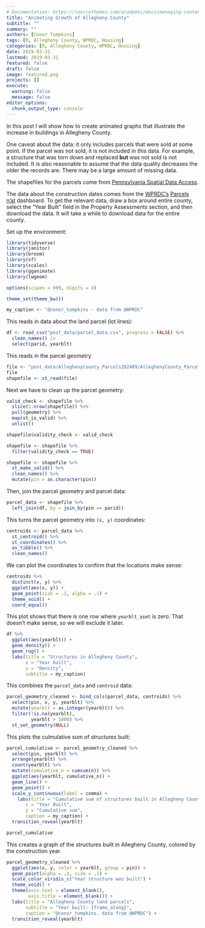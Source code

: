 ```yaml
---
# Documentation: https://sourcethemes.com/academic/docs/managing-content/
title: "Animating Growth of Allegheny County"
subtitle: ""
summary: ""
authors: [Conor Tompkins]
tags: [R, Allegheny County, WPRDC, Housing]
categories: [R, Allegheny County, WPRDC, Housing]
date: 2019-03-31
lastmod: 2019-03-31
featured: false
draft: false
image: featured.png
projects: []
execute:
  warning: false
  message: false
editor_options: 
  chunk_output_type: console
---
```


In this post I will show how to create animated graphs that illustrate the increase in buildings in Allegheny County.

One caveat about the data: it only includes parcels that were sold at some point. If the parcel was not sold, it is not included in this data. For example, a structure that was torn down and replaced **but** was not sold is not included. It is also reasonable to assume that the data quality decreases the older the records are. There may be a large amount of missing data.

The shapefiles for the parcels come from [Pennsylvania Spatial Data Access](http://www.pasda.psu.edu/uci/DataSummary.aspx?dataset=1214).

The data about the construction dates comes from the [WPRDC's](http://www.wprdc.org/) [Parcels n'at](http://tools.wprdc.org/parcels-n-at/#) dashboard. To get the relevant data, draw a box around entire county, select the "Year Built" field in the Property Assessments section, and then download the data. It will take a while to download data for the entire county.

Set up the environment:

```r
library(tidyverse)
library(janitor)
library(broom)
library(sf)
library(scales)
library(gganimate)
library(lwgeom)

options(scipen = 999, digits = 4)

theme_set(theme_bw())

my_caption <- "@conor_tompkins - data from @WPRDC"
```

This reads in data about the land parcel (lot lines):

```r
df <- read_csv("post_data/parcel_data.csv", progress = FALSE) %>% 
  clean_names() |> 
  select(parid, yearblt)
```

This reads in the parcel geometry

```r
file <- "post_data/AlleghenyCounty_Parcels202409/AlleghenyCounty_Parcels202409.shp"
file
shapefile <- st_read(file)
```

Next we have to clean up the parcel geometry:

```r
valid_check <- shapefile %>% 
  slice(1:nrow(shapefile)) %>% 
  pull(geometry) %>% 
  map(st_is_valid) %>% 
  unlist()

shapefile$validity_check <- valid_check

shapefile <- shapefile %>% 
  filter(validity_check == TRUE)
```

```r
shapefile <- shapefile %>% 
  st_make_valid() %>% 
  clean_names() %>% 
  mutate(pin = as.character(pin))
```

Then, join the parcel geometry and parcel data:

```r
parcel_data <- shapefile %>% 
  left_join(df, by = join_by(pin == parid))
```

This turns the parcel geometry into `(x, y)` coordinates:

```r
centroids <- parcel_data %>% 
  st_centroid() %>% 
  st_coordinates() %>% 
  as_tibble() %>% 
  clean_names()
```

We can plot the coordinates to confirm that the locations make sense:

```r
centroids %>% 
  distinct(x, y) %>% 
  ggplot(aes(x, y)) +
  geom_point(size = .1, alpha = .1) +
  theme_void() +
  coord_equal()
```

This plot shows that there is one row where `yearblt_asmt` is zero. That doesn't make sense, so we will exclude it later.

```r
df %>% 
  ggplot(aes(yearblt)) +
  geom_density() +
  geom_rug() +
  labs(title = "Structures in Allegheny County",
       x = "Year built",
       y = "Density",
       subtitle = my_caption)
```

This combines the `parcel_data` and `centroid` data:

```r
parcel_geometry_cleaned <- bind_cols(parcel_data, centroids) %>% 
  select(pin, x, y, yearblt) %>%
  mutate(yearblt = as.integer(yearblt)) %>% 
  filter(!is.na(yearblt),
         yearblt > 1000) %>% 
  st_set_geometry(NULL)
```

This plots the culmulative sum of structures built:

```r
parcel_cumulative <- parcel_geometry_cleaned %>% 
  select(pin, yearblt) %>% 
  arrange(yearblt) %>% 
  count(yearblt) %>% 
  mutate(cumulative_n = cumsum(n)) %>% 
  ggplot(aes(yearblt, cumulative_n)) +
  geom_line() +
  geom_point() +
  scale_y_continuous(label = comma) +
    labs(title = "Cumulative sum of structures built in Allegheny County",
       x = "Year Built",
       y = "Cumulative sum",
       caption = my_caption) +
  transition_reveal(yearblt)

parcel_cumulative
```

This creates a graph of the structures built in Allegheny County, colored by the construction year.

```r
parcel_geometry_cleaned %>% 
  ggplot(aes(x, y, color = yearblt, group = pin)) +
  geom_point(alpha = .3, size = .1) +
  scale_color_viridis_c("Year structure was built") +
  theme_void() +
  theme(axis.text = element_blank(),
        axis.title = element_blank()) +
  labs(title = "Allegheny County land parcels",
       subtitle = "Year built: {frame_along}",
       caption = "@conor_tompkins, data from @WPRDC") +
  transition_reveal(yearblt)
```
